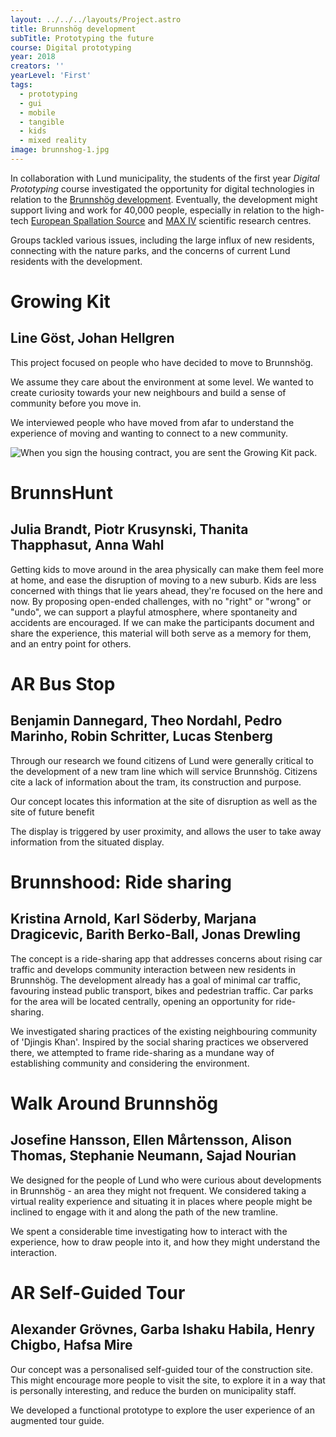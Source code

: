 ---
layout: ../../../layouts/Project.astro
title: Brunnshög development
subTitle: Prototyping the future
course: Digital prototyping
year: 2018
creators: ''
yearLevel: 'First'
tags:
  - prototyping
  - gui
  - mobile
  - tangible
  - kids
  - mixed reality
image: brunnshog-1.jpg
---

In collaboration with Lund municipality, the students of the first year _Digital Prototyping_ course investigated the opportunity for digital technologies in relation to the [Brunnshög development](https://www.lund.se/brunnshog/). Eventually, the development might support living and work for 40,000 people, especially in relation to the high-tech [European Spallation Source](https://europeanspallationsource.se/) and [MAX IV](https://www.maxiv.lu.se/) scientific research centres.

Groups tackled various issues, including the large influx of new residents, connecting with the nature parks, and the concerns of current Lund residents with the development.

<div className="narrow section">

# Growing Kit
## Line Göst, Johan Hellgren

This project focused on people who have decided to move to Brunnshög.

We assume they care about the environment at some level. We wanted to create curiosity towards your new neighbours and build a sense of community before you move in.

We interviewed people who have moved from afar to understand the experience of moving and wanting to connect to a new community.

![](brunnshog-grow-1.jpg 'When you sign the housing contract, you are sent the Growing Kit pack.')

<MauVideo id="0_dd95j8t0" title="Your plant's digital avatar reflects the care you give it" />

<MauVideo id="0_6x5yqrbf" title="The care you give the plant nourishes a digital representation, and you can see other current and future residents plants too - and perhaps be curious about who is looking after them" />

</div>

<div className="narrow section">

# BrunnsHunt
## Julia Brandt, Piotr Krusynski, Thanita Thapphasut, Anna Wahl

Getting kids to move around in the area physically can make them feel more at home, and ease the disruption of moving to a new suburb. Kids are less concerned with things that lie years ahead, they're focused on the here and now. By proposing open-ended challenges, with no "right" or "wrong" or "undo", we can support a playful atmosphere, where spontaneity and accidents are encouraged. If we can make the participants document and share the experience, this material will both serve as a memory for them, and an entry point for others.

<MauVideo id="0_igot6ff5" />

</div>

<div className="narrow section">

# AR Bus Stop
## Benjamin Dannegard, Theo Nordahl, Pedro Marinho, Robin Schritter, Lucas Stenberg

Through our research we found citizens of Lund were generally critical to the development of a new tram line which will service Brunnshög. Citizens cite a lack of information about the tram, its construction and purpose.

Our concept locates this information at the site of disruption as well as the site of future benefit

<MauVideo id="0_oer5ugs4" />

The display is triggered by user proximity, and allows the user to take away information from the situated display.

</div>

<div className="narrow section">

# Brunnshood: Ride sharing
## Kristina Arnold, Karl Söderby, Marjana Dragicevic, Barith Berko-Ball, Jonas Drewling

The concept is a ride-sharing app that addresses concerns about rising car traffic and develops community interaction between new residents in Brunnshög. The development already has a goal of minimal car traffic, favouring instead public transport, bikes and pedestrian traffic. Car parks for the area will be located centrally, opening an opportunity for ride-sharing.

We investigated sharing practices of the existing neighbouring community of 'Djingis Khan'. Inspired by the social sharing practices we observered there, we attempted to frame ride-sharing as a mundane way of establishing community and considering the environment.

<MauVideo id="0_852mdvjf" />

</div>

<div className="narrow section">

# Walk Around Brunnshög
## Josefine Hansson, Ellen Mårtensson, Alison Thomas, Stephanie Neumann, Sajad Nourian

We designed for the people of Lund who were curious about developments in Brunnshög - an area they might not frequent. We considered taking a virtual reality experience and situating it in places where people might be inclined to engage with it and along the path of the new tramline.

We spent a considerable time investigating how to interact with the experience, how to draw people into it, and how they might understand the interaction.

<MauVideo id="0_z0kehlnu" />

</div>

<div className="narrow section">

# AR Self-Guided Tour
## Alexander Grövnes, Garba Ishaku Habila, Henry Chigbo, Hafsa Mire

Our concept was a personalised self-guided tour of the construction site. This might encourage more people to visit the site, to explore it in a way that is personally interesting, and reduce the burden on municipality staff.

We developed a functional prototype to explore the user experience of an augmented tour guide.

<MauVideo id="0_wqkt0a2p" />

</div>
